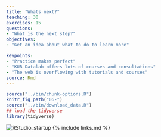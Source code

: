 ```yaml
---
title: "Whats next?"
teaching: 30
exercises: 15
questions:
- "What is the next step?"
objectives:
- "Get an idea about what to do to learn more"

keypoints:
- "Practice makes perfect"
- "KUB Datalab offers lots of courses and consultations"
- "The web is overflowing with tutorials and courses"
source: Rmd
---
```


```r
source("../bin/chunk-options.R")
knitr_fig_path("06-")
source("../bin/download_data.R")
## load the tidyverse
library(tidyverse)
```

![RStudio_startup](https://github.com/KUBDatalab/KUBDatalab.github.io/blob/main/spot.jpg?raw=true)
{% include links.md %}
